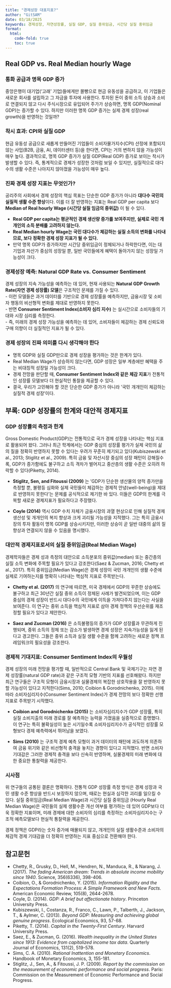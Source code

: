 ```yaml
---
title: "경제성장 대표지표?"
author: "GitSAM"
date: 03/18/2025
keywords: 경제성장, 자연성장률, 실질 GDP, 실질 중위임금, 시간당 실질 중위임금
format:
  html:
    code-fold: true
    toc: true
---
```


## Real GDP vs. Real Median hourly Wage

### 통화 공급과 명목 GDP 증가  
중앙은행이 대기업(‘고래’ 기업)들에게만 몰빵으로 현금 유동성을 공급하고, 이 기업들은 새로운 회사를 설립하고 그 자금을 투자에 사용한다. 
투자된 돈이 중위 소득 상승과 소비로 연결되지 않고 다시 주식시장으로 유입되어 주가가 상승하면, 명목 GDP(Nominal GDP)는 증가할 수 있다. 
하지만 이러한 명목 GDP 증가는 실제 경제 성장(real growth)을 반영하는 것일까?  

### 착시 효과: CPI와 실질 GDP  
현금 유동성 공급으로 새롭게 만들어진 기업들이 소비자물가지수(CPI) 산정에 포함되지 않는 사업(B2B, 금융, AI, 데이터센터 등)을 한다면, CPI는 거의 변하지 않을 가능성이 매우 높다. 
결과적으로, 명목 GDP 증가가 실질 GDP(Real GDP) 증가로 보이는 착시가 발생할 수 있다. 
즉, 통계적으로 경제가 성장한 것처럼 보일 수 있지만, 실질적으로 대다수의 생활 수준은 나아지지 않아졌을 가능성이 매우 높다.  

### 진짜 경제 성장 지표는 무엇인가?
공리주의 사회에서 경제 성장의 핵심 목표는 단순한 GDP 증가가 아니라 **대다수 국민의 실질적 생활 수준 향상**이다. 
이를 더 잘 반영하는 지표는 Real GDP per capita 보다 **Median of Real hourly Wage (시간당 실질 임금의 중위값)** 이 될 수 있다.  

- **Real GDP per capita는 평균적인 경제 생산량 증가를 보여주지만, 실제로 국민 개개인의 소득 분배를 고려하지 않는다.**  
- **Real Median hourly Wage는 국민 대다수가 체감하는 실질 소득의 변화를 나타내므로, 보다 정확한 경제 성장 지표가 될 수 있다.**  
- 만약 명목 GDP가 증가하지만 시간당 중위임금이 정체되거나 하락한다면, 이는 대기업과 자산가 중심의 성장일 뿐, 일반 국민들에게 혜택이 돌아가지 않는 성장일 가능성이 크다.  

### 경제성장 예측: Natural GDP Rate vs. Consumer Sentiment
경제 성장의 지속 가능성을 예측하는 데 있어, 현재 사용되는 **Natural GDP Growth Rate(자연 경제 성장률) 모델**은 구조적인 문제를 가질 수 있다.  
- 이런 모델들은 과거 데이터를 기반으로 경제 성장률을 예측하지만, 금융시장 및 소비자 행동의 비선형적 변화를 제대로 반영하지 못한다.  
- 반면 **Consumer Sentiment Index(소비자 심리 지수)** 는 실시간으로 소비자들의 기대와 시장 심리를 측정한다.  
- 즉, 미래의 경제 성장 가능성을 예측하는 데 있어, 소비자들이 체감하는 경제 신뢰도와 구매 의향이 더 실질적인 지표가 될 수 있다.  

### 경제 성장의 진짜 의미를 다시 생각해야 한다
- 명목 GDP와 실질 GDP만으로 경제 성장을 평가하는 것은 한계가 있다.  
- Real Median Wage가 상승하지 않는다면, GDP 성장은 일부 계층에만 혜택을 주는 비대칭적 성장일 가능성이 크다. 
- 경제 전망을 판단할 때, **Consumer Sentiment Index와 같은 체감 지표**가 전통적인 성장률 모델보다 더 현실적인 통찰을 제공할 수 있다.  
- 결국, 우리가 고민해야 할 것은 단순한 GDP 증가가 아니라 ‘국민 개개인이 체감하는 실질적 경제 성장’이다.


## 부록: GDP 성장률의 한계와 대안적 경제지표

### GDP 성장률의 측정과 한계
Gross Domestic Product(GDP)는 전통적으로 국가 경제 성장을 나타내는 핵심 지표로 활용되어 왔다. 그러나 최근 학계에서는 GDP 중심의 성장률 평가가 실제 국민의 삶의 질을 정확히 반영하지 못할 수 있다는 우려가 꾸준히 제기되고 있다(Kubiszewski et al., 2013; Stiglitz et al., 2009). 특히 금융 및 자산시장 중심의 성장 패턴이 강해질수록, GDP가 증가함에도 불구하고 소득 격차가 벌어지고 중산층의 생활 수준은 오히려 하락할 수 있다(Piketty, 2014).

- **Stiglitz, Sen, and Fitoussi (2009)** 는 'GDP가 단순한 생산물의 양적 증가만을 측정할 뿐, 불평등 심화와 실제 국민들이 체감하는 경제적 안녕(well-being)을 제대로 반영하지 못한다'는 문제를 공식적으로 제기한 바 있다. 이들은 GDP의 한계를 극복할 새로운 경제지표가 필요하다고 주장했다.

- **Coyle (2014)** 역시 GDP 수치 자체가 금융시장의 과열 현상으로 인해 실질적 경제 생산성 및 개개인의 복지 향상과 크게 괴리될 가능성을 지적했다. 그는 특히 금융시장의 투자 활동이 명목 GDP를 상승시키지만, 이러한 상승이 곧 일반 대중의 삶의 질 향상과 연결되지 않을 수 있음을 명시했다.


### 대안적 경제지표로서의 실질 중위임금(Real Median Wage)
경제학자들은 경제 성과 측정의 대안으로 소득분포의 중위값(median) 또는 중간층의 실질 소득 변화에 주목할 필요가 있다고 강조한다(Saez & Zucman, 2016; Chetty et al., 2017). 특히 중위임금(Median Wage)은 경제 성장이 국민 개개인의 생활 수준에 실제로 기여하는지를 명확히 나타내는 핵심적 지표로 주목받는다.

- **Chetty et al. (2017)** 의 연구에 따르면, 미국 경제에서 GDP의 꾸준한 상승에도 불구하고 최근 30년간 실질 중위 소득이 정체된 사례가 발견되었으며, 이는 GDP 중심의 경제 성장이 반드시 대다수의 국민에게 이득을 가져다주지 않는다는 사실을 보여준다. 이 연구는 중위 소득을 핵심적 지표로 삼아 경제 정책의 우선순위를 재조정할 필요가 있다고 제안한다.

- **Saez and Zucman (2016)** 은 소득불평등의 증가가 GDP 성장률과 무관하게 진행되며, 중위 소득의 정체 또는 감소가 발생하면 경제 성장은 지속가능성을 잃게 된다고 경고한다. 그들은 중위 소득과 실질 생활 수준을 함께 고려하는 새로운 정책 프레임워크의 필요성을 강조한다.


### 경제적 기대지표: Consumer Sentiment Index의 우월성
경제 성장의 미래 전망을 평가할 때, 일반적으로 Central Bank 및 국제기구는 자연 경제 성장률(natural GDP rate)과 같은 구조적 모형 기반의 지표를 선호해왔다. 하지만 최근 연구들은 구조적 모형이 금융시장과 실물경제의 복잡한 상호작용을 잘 반영하지 못할 가능성이 있다고 지적한다(Sims, 2010; Coibion & Gorodnichenko, 2015). 이에 따라 소비자심리지수(Consumer Sentiment Index)가 경제 전망의 보다 정확한 선행지표로 주목받기 시작했다.

- **Coibion and Gorodnichenko (2015)** 는 소비자심리지수가 GDP 성장률, 특히 실질 소비지출의 미래 경로를 잘 예측하는 능력을 가졌음을 실증적으로 증명했다. 이 연구는 특히 불확실성이 높은 시기일수록 소비자심리지수가 공식적인 성장률 모형보다 경제 예측력에서 뛰어남을 보였다.

- **Sims (2010)** 는 구조적 경제 예측 모형이 과거 데이터의 패턴에 과도하게 의존하여 금융 위기와 같은 비선형적 충격을 놓치는 경향이 있다고 지적했다. 반면 소비자 기대감은 그러한 경제적 충격을 보다 신속히 반영하며, 실물경제의 미래 변화에 대한 중요한 통찰력을 제공한다.

### 시사점
위 연구들의 공통된 결론은 명확하다. 전통적 GDP 성장률 측정 방식은 경제 성장과 국민 생활 수준 향상을 반드시 보장하지 않으며, 때로는 현실과 심각한 괴리를 일으킬 수 있다. 실질 중위임금(Real Median Wage)과 시간당 실질 중위임금 (Hourly Real Median Wage)은 국민들의 실제 생활수준 개선 여부를 평가하는 데 있어 GDP보다 더욱 정확한 지표이며, 미래 경제에 대한 소비자의 심리를 측정하는 소비자심리지수는 구조적 예측모델보다 현실적 통찰력을 제공한다.

경제 정책은 GDP라는 숫자 증가에 매몰되지 않고, 개개인의 실질 생활수준과 소비자의 체감적 경제 기대감을 더 정확히 반영하는 지표 중심으로 전환해야 한다.


## 참고문헌
- Chetty, R., Grusky, D., Hell, M., Hendren, N., Manduca, R., & Narang, J. (2017). *The fading American dream: Trends in absolute income mobility since 1940*. Science, 356(6336), 398-406.
- Coibion, O., & Gorodnichenko, Y. (2015). *Information Rigidity and the Expectations Formation Process: A Simple Framework and New Facts*. American Economic Review, 105(8), 2644-2678.
- Coyle, D. (2014). *GDP: A brief but affectionate history*. Princeton University Press.
- Kubiszewski, I., Costanza, R., Franco, C., Lawn, P., Talberth, J., Jackson, T., & Aylmer, C. (2013). *Beyond GDP: Measuring and achieving global genuine progress*. Ecological Economics, 93, 57-68.
- Piketty, T. (2014). *Capital in the Twenty-First Century*. Harvard University Press.
- Saez, E., & Zucman, G. (2016). *Wealth inequality in the United States since 1913: Evidence from capitalized income tax data*. Quarterly Journal of Economics, 131(2), 519-578.
- Sims, C. A. (2010). *Rational Inattention and Monetary Economics*. Handbook of Monetary Economics, 3, 155-181.
- Stiglitz, J., Sen, A., & Fitoussi, J. P. (2009). *Report by the commission on the measurement of economic performance and social progress*. Paris: Commission on the Measurement of Economic Performance and Social Progress.